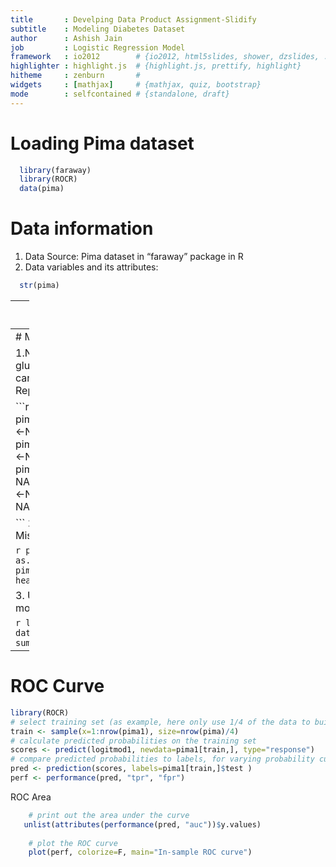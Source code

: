 ---
title       : Develping Data Product Assignment-Slidify
subtitle    : Modeling Diabetes Dataset
author      : Ashish Jain
job         : Logistic Regression Model
framework   : io2012        # {io2012, html5slides, shower, dzslides, ...}
highlighter : highlight.js  # {highlight.js, prettify, highlight}
hitheme     : zenburn       # 
widgets     : [mathjax]     # {mathjax, quiz, bootstrap}
mode        : selfcontained # {standalone, draft}
---
# Loading Pima dataset
```{r,echo=FALSE,results='hide'}
  library(faraway)
  library(ROCR)
  data(pima)

```

# Data information
1. Data Source: Pima dataset in "faraway" package in R 
2. Data variables and its attributes:
```{r,echo=FALSE}
  str(pima)
``` 

--- 
# Data Exploration
```{r,echo=FALSE}
   summary(pima)
```

---
# Model development

1.Notice variables glucose,triceps,insulin, bmi etc cannot have zero values.
  Replace Zero by NA.

```{r,echo=FALSE,results='hide'}
   pima$glucose[pima$glucose==0]<-NA
   pima$diastolic[pima$diastolic==0]<-NA
   pima$triceps[pima$triceps==0]<-NA
   pima$insulin[pima$insulin==0]<-NA
   pima$bmi[pima$bmi==0]<-NA
   

```
2. Replace Observation with Missing values.

```{r,echo=FALSE,results='hide'}
   pima$test <-as.factor(pima$test)
   pima1<-pima[complete.cases(pima),]
   head(pima1) 
```

3. Use Logistic regression to model binary variable test

```{r,echo=FALSE}
   logitmod1 <- glm(test~., data=pima1,family=binomial) 
   summary(logitmod1)
```

---
# ROC Curve
```{r,echo=FALSE,results='hide'}
library(ROCR)
# select training set (as example, here only use 1/4 of the data to build the    model)
train <- sample(x=1:nrow(pima1), size=nrow(pima)/4)
# calculate predicted probabilities on the training set
scores <- predict(logitmod1, newdata=pima1[train,], type="response")
# compare predicted probabilities to labels, for varying probability cutoffs
pred <- prediction(scores, labels=pima1[train,]$test )
perf <- performance(pred, "tpr", "fpr")

```
ROC Area
```{r,echo=FALSE}
    # print out the area under the curve
   unlist(attributes(performance(pred, "auc"))$y.values)
   
    # plot the ROC curve
    plot(perf, colorize=F, main="In-sample ROC curve")
   
```
